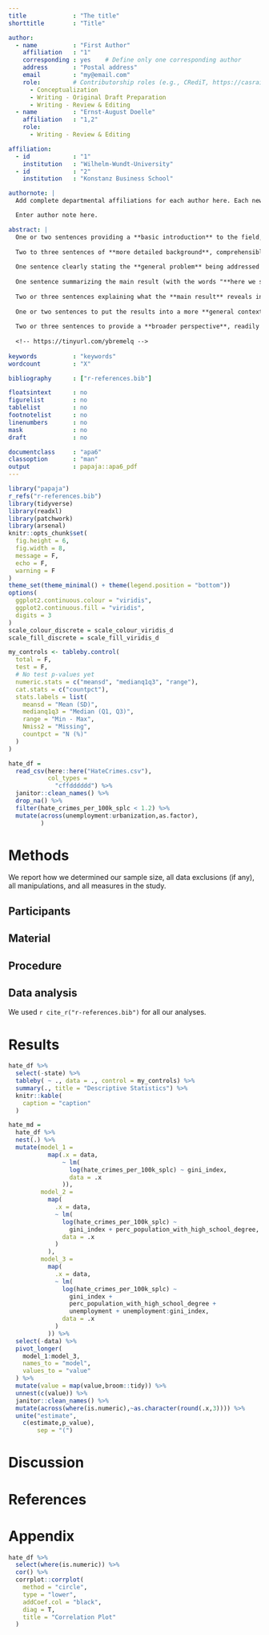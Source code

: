 ```yaml
---
title             : "The title"
shorttitle        : "Title"

author: 
  - name          : "First Author"
    affiliation   : "1"
    corresponding : yes    # Define only one corresponding author
    address       : "Postal address"
    email         : "my@email.com"
    role:         # Contributorship roles (e.g., CRediT, https://casrai.org/credit/)
      - Conceptualization
      - Writing - Original Draft Preparation
      - Writing - Review & Editing
  - name          : "Ernst-August Doelle"
    affiliation   : "1,2"
    role:
      - Writing - Review & Editing

affiliation:
  - id            : "1"
    institution   : "Wilhelm-Wundt-University"
  - id            : "2"
    institution   : "Konstanz Business School"

authornote: |
  Add complete departmental affiliations for each author here. Each new line herein must be indented, like this line.

  Enter author note here.

abstract: |
  One or two sentences providing a **basic introduction** to the field,  comprehensible to a scientist in any discipline.
  
  Two to three sentences of **more detailed background**, comprehensible  to scientists in related disciplines.
  
  One sentence clearly stating the **general problem** being addressed by  this particular study.
  
  One sentence summarizing the main result (with the words "**here we show**" or their equivalent).
  
  Two or three sentences explaining what the **main result** reveals in direct comparison to what was thought to be the case previously, or how the  main result adds to previous knowledge.
  
  One or two sentences to put the results into a more **general context**.
  
  Two or three sentences to provide a **broader perspective**, readily comprehensible to a scientist in any discipline.
  
  <!-- https://tinyurl.com/ybremelq -->
  
keywords          : "keywords"
wordcount         : "X"

bibliography      : ["r-references.bib"]

floatsintext      : no
figurelist        : no
tablelist         : no
footnotelist      : no
linenumbers       : no
mask              : no
draft             : no

documentclass     : "apa6"
classoption       : "man"
output            : papaja::apa6_pdf
---
```


```r
library("papaja")
r_refs("r-references.bib")
library(tidyverse)
library(readxl)
library(patchwork)
library(arsenal)
knitr::opts_chunk$set(
  fig.height = 6,
  fig.width = 8,
  message = F,
  echo = F,
  warning = F
)
theme_set(theme_minimal() + theme(legend.position = "bottom"))
options(
  ggplot2.continuous.colour = "viridis",
  ggplot2.continuous.fill = "viridis",
  digits = 3
)
scale_colour_discrete = scale_colour_viridis_d
scale_fill_discrete = scale_fill_viridis_d

my_controls <- tableby.control(
  total = F,
  test = F,
  # No test p-values yet
  numeric.stats = c("meansd", "medianq1q3", "range"),
  cat.stats = c("countpct"),
  stats.labels = list(
    meansd = "Mean (SD)",
    medianq1q3 = "Median (Q1, Q3)",
    range = "Min - Max",
    Nmiss2 = "Missing",
    countpct = "N (%)"
  )
)
```

```r
hate_df =
  read_csv(here::here("HateCrimes.csv"),
           col_types =
             "cffdddddd") %>%
  janitor::clean_names() %>%
  drop_na() %>%
  filter(hate_crimes_per_100k_splc < 1.2) %>% 
  mutate(across(unemployment:urbanization,as.factor),
         )
```



# Methods
We report how we determined our sample size, all data exclusions (if any), all manipulations, and all measures in the study. <!-- 21-word solution (Simmons, Nelson & Simonsohn, 2012; retrieved from http://ssrn.com/abstract=2160588) -->

## Participants

## Material

## Procedure

## Data analysis
We used `r cite_r("r-references.bib")` for all our analyses.


# Results

```r
hate_df %>%
  select(-state) %>%
  tableby( ~ ., data = ., control = my_controls) %>%
  summary(., title = "Descriptive Statistics") %>%
  knitr::kable(
    caption = "caption"
  )
```

```r
hate_md =
  hate_df %>%
  nest(.) %>%
  mutate(model_1 =
           map(.x = data,
               ~ lm(
                 log(hate_crimes_per_100k_splc) ~ gini_index,
                 data = .x
               )),
         model_2 =
           map(
             .x = data,
             ~ lm(
               log(hate_crimes_per_100k_splc) ~ 
                 gini_index + perc_population_with_high_school_degree,
               data = .x
             )
           ),
         model_3 =
           map(
             .x = data,
             ~ lm(
               log(hate_crimes_per_100k_splc) ~
                 gini_index +
                 perc_population_with_high_school_degree +
                 unemployment + unemployment:gini_index,
               data = .x
             )
           )) %>% 
  select(-data) %>% 
  pivot_longer(
    model_1:model_3,
    names_to = "model",
    values_to = "value"
  ) %>% 
  mutate(value = map(value,broom::tidy)) %>% 
  unnest(c(value)) %>% 
  janitor::clean_names() %>% 
  mutate(across(where(is.numeric),~as.character(round(.x,3)))) %>% 
  unite("estimate",
    c(estimate,p_value),
        sep = "(")
```


# Discussion


\newpage

# References

\begingroup
\setlength{\parindent}{-0.5in}
\setlength{\leftskip}{0.5in}

<div id="refs" custom-style="Bibliography"></div>
\endgroup

# Appendix

```r
hate_df %>% 
  select(where(is.numeric)) %>% 
  cor() %>% 
  corrplot::corrplot(
    method = "circle",
    type = "lower",
    addCoef.col = "black",
    diag = T,
    title = "Correlation Plot"
  )

```

